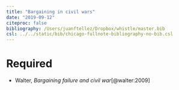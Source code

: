 ```yaml
---
title: "Bargaining in civil wars"
date: "2019-09-12"
citeproc: false
bibliography: /Users/juanftellez/Dropbox/whistle/master.bib
csl: ../../static/bib/chicago-fullnote-bibliography-no-bib.csl
---
```


# Required

- <i class="far fa-file-pdf"></i> Walter, *Bargaining failure and civil war*[@walter:2009]
